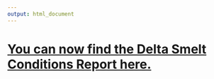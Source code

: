 ```yaml
---
output: html_document
---
```


# [You can now find the Delta Smelt Conditions Report here.](https://sbashevkin.github.io/deltareportr/Delta_Smelt_conditions_report_2018_fixed.html)